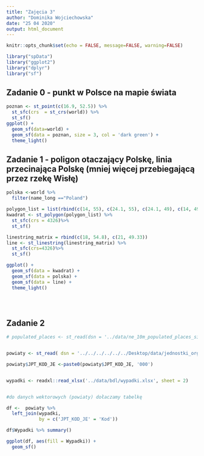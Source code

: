 ---
title: "Zajęcia 3"
author: "Dominika Wojciechowska"
date: "25 04 2020"
output: html_document
---

```{r setup, include=FALSE}
knitr::opts_chunk$set(echo = FALSE, message=FALSE, warning=FALSE)
```

```{r}
library("spData")
library("ggplot2")
library("dplyr")
library("sf")

```

## Zadanie 0 - punkt w Polsce na mapie świata

```{r}

poznan <- st_point(c(16.9, 52.5)) %>% 
  st_sfc(crs  = st_crs(world)) %>%
  st_sf()
ggplot() +
  geom_sf(data=world) +
  geom_sf(data = poznan, size = 3, col = 'dark green') + 
  theme_light()

```

## Zadanie 1 - poligon otaczający Polskę, linia przecinająca Polskę (mniej więcej przebiegającą przez rzekę Wisłę)

```{r}


polska <-world %>%
  filter(name_long =="Poland")

polygon_list = list(rbind(c(14, 55), c(24.1, 55), c(24.1, 49), c(14, 49), c(14, 55)))
kwadrat <- st_polygon(polygon_list) %>%
  st_sfc(crs = 4326)%>%
  st_sf()

linestring_matrix = rbind(c(18, 54.8), c(21, 49.33))
line <- st_linestring(linestring_matrix) %>%
  st_sfc(crs=4326)%>%
  st_sf()

ggplot() +
  geom_sf(data = kwadrat) +
  geom_sf(data = polska) +
  geom_sf(data = line) +
  theme_light()
  




```


## Zadanie 2

```{r}

# populated_places <- st_read(dsn = '../data/ne_10m_populated_places_simple.shp')


powiaty <- st_read( dsn = '../../../../../../Desktop/data/jednostki_organizacyjne/Powiaty.shp')

powiaty$JPT_KOD_JE <-paste0(powiaty$JPT_KOD_JE, '000')


wypadki <- readxl::read_xlsx('../data/bdl/wypadki.xlsx', sheet = 2)


#do danych wektorowych (powiaty) dołaczamy tabelkę 

df <-  powiaty %>% 
  left_join(wypadki, 
            by = c('JPT_KOD_JE' = 'Kod'))

df$Wypadki %>% summary()

ggplot(df, aes(fill = Wypadki)) + 
  geom_sf()


```



